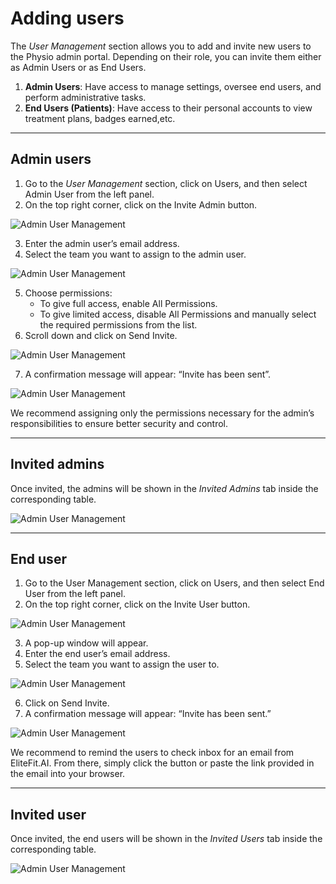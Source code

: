 
# Adding users

The *User Management* section allows you to add and invite new users to the Physio admin portal. Depending on their role, you can invite them either as Admin Users or as End Users.
1. **Admin Users**: Have access to manage settings, oversee end users, and perform administrative tasks.
2. **End Users (Patients)**: Have access to their personal accounts to view treatment plans, badges earned,etc.

---

## Admin users
1. Go to the *User Management* section, click on Users, and then select Admin User from the left panel.
2. On the top right corner, click on the Invite Admin button.

![Admin User Management](/img/UserManP1.webp)

3. Enter the admin user’s email address.
4. Select the team you want to assign to the admin user.

![Admin User Management](/img/UserManP2.webp)

5. Choose permissions:
   - To give full access, enable All Permissions.
   - To give limited access, disable All Permissions and manually select the required permissions from the list.
6. Scroll down and click on Send Invite.

![Admin User Management](/img/UserManP3.webp)

7. A confirmation message will appear: “Invite has been sent”.

![Admin User Management](/img/UserManP4.webp)

<Admonition type="tip" title="Admin Permissions">
  We recommend assigning only the permissions necessary for the admin’s responsibilities to ensure better security and control.
</Admonition>

---

## Invited admins

Once invited, the admins will be shown in the *Invited Admins* tab inside the corresponding table.

![Admin User Management](/img/UserManP11.webp)

---

## End user
1. Go to the User Management section, click on Users, and then select End User from the left panel.
2. On the top right corner, click on the Invite User button.

![Admin User Management](/img/UserManP5.webp)

3. A pop-up window will appear.
4. Enter the end user’s email address.
5. Select the team you want to assign the user to.

![Admin User Management](/img/UserManP6.webp)

6. Click on Send Invite.
7. A confirmation message will appear: “Invite has been sent.”

![Admin User Management](/img/UserManP7.webp)


<Admonition type="tip" title="Reminder to users">
  We recommend to remind the users to check inbox for an email from EliteFit.AI. From there, simply click the button or paste the link provided in the email into your browser.
</Admonition>

---

## Invited user

Once invited, the end users will be shown in the *Invited Users* tab inside the corresponding table.

![Admin User Management](/img/UserManP10.webp)